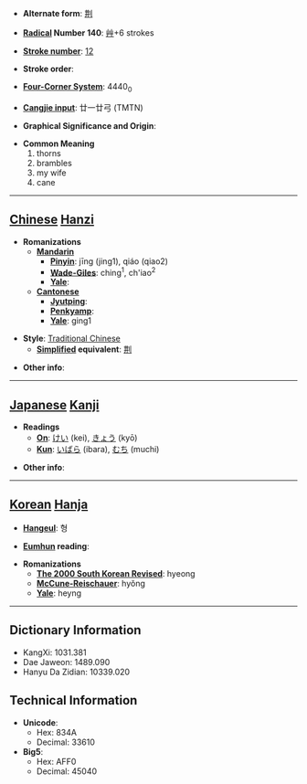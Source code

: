 * '''Alternate form''': [[荆]]

* '''[[Wiktionary:Chinese radical index| Radical]] Number 140''': [[Wiktionary:Chinese radical index 艸|艸]]+6 strokes

* '''[[Wiktionary:Chinese total strokes index|Stroke number]]''': [[Wiktionary:Chinese total strokes index 12|12]]

* '''Stroke order''': 

* '''[[Wiktionary:Chinese four corner index|Four-Corner System]]''': 4440<sub>0</sub>

* '''[[Wiktionary:Chinese Cangjie index|Cangjie input]]''': 廿一廿弓 (TMTN)

* '''Graphical Significance and Origin''': 

* '''Common Meaning'''
*#thorns
*# brambles
*# my wife
*# cane


----

== [[Chinese]] [[Hanzi]] ==

* '''Romanizations'''
** '''[[Mandarin]]'''
*** '''[[Pinyin]]''': jīng (jing1), qiáo (qiao2)
*** '''[[Wade-Giles]]''': ching<sup>1</sup>, ch'iao<sup>2</sup>
*** '''[[Yale]]''': 
** '''[[Cantonese]]'''
*** '''[[Jyutping]]''':
*** '''[[Penkyamp]]''': 
*** '''[[Yale]]''': ging1

* '''Style''': [[Traditional Chinese]] 
** '''[[Simplified Chinese|Simplified]] equivalent''': [[荆]]

* '''Other info''': 

----

== [[Japanese]] [[Kanji]] ==

* '''Readings'''
** '''[[On]]''': [[けい]] (kei), [[きょう]] (kyō)
** '''[[Kun]]''': [[いばら]] (ibara), [[むち]] (muchi)

* '''Other info''':  

----

== [[Korean]] [[Hanja]] ==

* '''[[Hangeul]]''': 형

* '''[[Eumhun]] reading''': 

* '''Romanizations'''
** '''[[The 2000 South Korean Revised Romanization|The 2000 South Korean Revised]]''': hyeong
** '''[[McCune-Reischauer]]''': hyŏng
** '''[[Yale]]''': heyng

----

== Dictionary Information ==

* KangXi: 1031.381
* Dae Jaweon: 1489.090
* Hanyu Da Zidian: 10339.020

== Technical Information ==

* '''Unicode''':
** Hex: 834A
** Decimal: 33610
* '''Big5''':
** Hex: AFF0
** Decimal: 45040